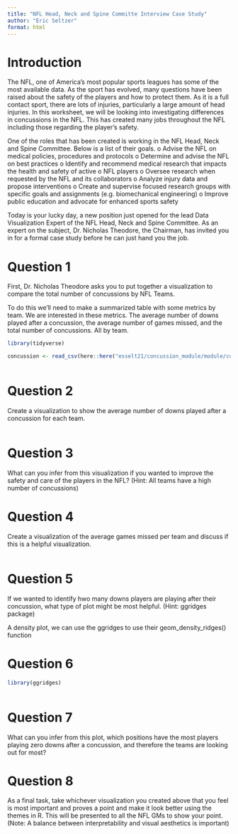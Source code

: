 ```yaml
---
title: "NFL Head, Neck and Spine Committe Interview Case Study"
author: "Eric Seltzer"
format: html
---
```

# Introduction
The NFL, one of America's most popular sports leagues has some of the most available data. As the sport has evolved, many questions have been raised about the safety of the players and how to protect them. As it is a full contact sport, there are lots of injuries, particularly a large amount of head injuries. In this worksheet, we will be looking into investigating differences in concussions in the NFL. This has created many jobs throughout the NFL including those regarding the player’s safety.

One of the roles that has been created is working in the NFL Head, Neck and Spine Committee. Below is a list of their goals.
  o	Advise the NFL on medical policies, procedures and protocols
  o	Determine and advise the NFL on best practices
  o	Identify and recommend medical research that impacts the health and safety of active
  o	NFL players
  o	Oversee research when requested by the NFL and its collaborators
  o	Analyze injury data and propose interventions
  o	Create and supervise focused research groups with specific goals and assignments (e.g. biomechanical                engineering)
  o	Improve public education and advocate for enhanced sports safety
  
Today is your lucky day, a new position just opened for the lead Data Visualization Expert of the NFL Head, Neck and Spine Committee. As an expert on the subject, Dr. Nicholas Theodore, the Chairman, has invited you in for a formal case study before he can just hand you the job.

# Question 1
First, Dr. Nicholas Theodore asks you to put together a visualization to compare the total number of concussions by NFL Teams. 

To do this we'll need to make a summarized table with some metrics by team. We are interested in these metrics. The average number of downs played after a concussion, the average number of games missed, and the total number of concussions. All by team.
```r
library(tidyverse)
```

```r
concussion <- read_csv(here::here("esselt21/concussion_module/module/concussion.csv"))
```

```r

```

# Question 2
Create a visualization to show the average number of downs played after a concussion for each team.
```r

```

# Question 3
What can you infer from this visualization if you wanted to improve the safety and care of the players in the NFL? (Hint: All teams have a high number of concussions)



# Question 4
Create a visualization of the average games missed per team and discuss if this is a helpful visualization.
```r

```



# Question 5
If we wanted to identify hwo many downs players are playing after their concussion, what type of plot might be most helpful. (Hint: ggridges package)

A density plot, we can use the ggridges to use their geom_density_ridges() function

# Question 6
```r
library(ggridges)
```

```r

```

# Question 7
What can you infer from this plot, which positions have the most players playing zero downs after a concussion, and therefore the teams are looking out for most?



# Question 8
As a final task, take whichever visualization you created above that you feel is most important and proves a point and make it look better using the themes in R. This will be presented to all the NFL GMs to show your point. (Note: A balance between interpretability and visual aesthetics is important)
```r

```

